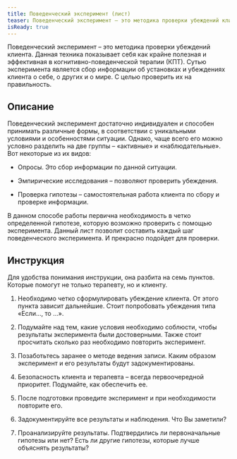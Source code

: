 ```yaml
---
title: Поведенческий эксперимент (лист)
teaser: Поведенческий эксперимент – это методика проверки убеждений клиента. Данная техника показывает себя как крайне полезная и эффективная в когнитивно-поведенческой терапии (КПТ). Сутью эксперимента является сбор информации об установках и убеждениях клиента о себе, о других и о мире. С целью проверить их на правильность.
isReady: true
---
```


Поведенческий эксперимент – это методика проверки убеждений клиента. Данная техника показывает себя как крайне полезная и эффективная в когнитивно-поведенческой терапии (КПТ). Сутью эксперимента является сбор информации об установках и убеждениях клиента о себе, о других и о мире. С целью проверить их на правильность.

## Описание

Поведенческий эксперимент достаточно индивидуален и способен принимать
различные формы, в соответствии с уникальными условиями и особенностями
ситуации. Однако, чаще всего его можно условно разделить на две группы –
«активные» и «наблюдательные». Вот некоторые из их видов:

-   Опросы. Это сбор информации по данной ситуации.

-   Эмпирические исследования – позволяют проверить убеждения.

-   Проверка гипотезы – самостоятельная работа клиента по сбору и
    проверке информации.

В данном способе работы первична необходимость в четко определенной
гипотезе, которую возможно проверить с помощью эксперимента. Данный лист
позволит составить каждый шаг поведенческого эксперимента. И прекрасно
подойдет для проверки.

## Инструкция

Для удобства понимания инструкции, она разбита на семь пунктов. Которые
помогут не только терапевту, но и клиенту.

1.  Необходимо четко сформулировать убеждение клиента. От этого пункта
    зависит дальнейшие. Стоит попробовать убеждения типа «Если…, то …».

2.  Подумайте над тем, какие условия необходимо соблюсти, чтобы
    результаты эксперимента были достоверными. Также стоит просчитать
    сколько раз необходимо повторить эксперимент.

3.  Позаботьтесь заранее о методе ведения записи. Каким образом
    эксперимент и его результаты будут задокументированы.

4.  Безопасность клиента и терапевта – всегда первоочередной приоритет.
    Подумайте, как обеспечить ее.

5.  После подготовки проведите эксперимент и при необходимости повторите
    его.

6.  Задокументируйте все результаты и наблюдения. Что Вы заметили?

7.  Проанализируйте результаты. Подтвердились ли первоначальные гипотезы
    или нет? Есть ли другие гипотезы, которые лучше объяснять
    результаты?
